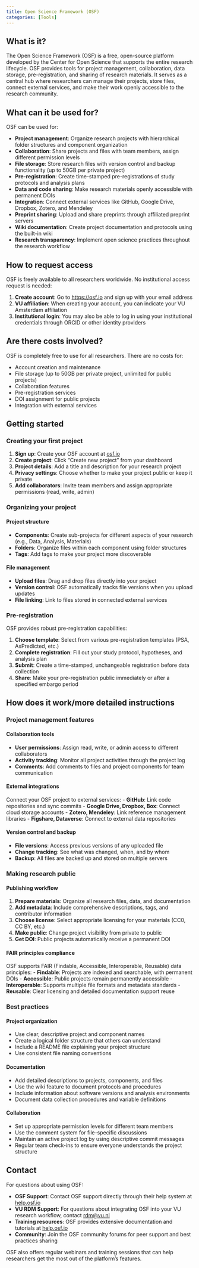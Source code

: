 ```yaml
---
title: Open Science Framework (OSF)
categories: [Tools]
---
```


## What is it?

The Open Science Framework (OSF) is a free, open-source platform developed by the Center for Open Science that supports the entire research lifecycle. OSF provides tools for project management, collaboration, data storage, pre-registration, and sharing of research materials. It serves as a central hub where researchers can manage their projects, store files, connect external services, and make their work openly accessible to the research community.

## What can it be used for?

OSF can be used for:

- **Project management**: Organize research projects with hierarchical folder structures and component organization
- **Collaboration**: Share projects and files with team members, assign different permission levels
- **File storage**: Store research files with version control and backup functionality (up to 50GB per private project)
- **Pre-registration**: Create time-stamped pre-registrations of study protocols and analysis plans
- **Data and code sharing**: Make research materials openly accessible with permanent DOIs
- **Integration**: Connect external services like GitHub, Google Drive, Dropbox, Zotero, and Mendeley
- **Preprint sharing**: Upload and share preprints through affiliated preprint servers
- **Wiki documentation**: Create project documentation and protocols using the built-in wiki
- **Research transparency**: Implement open science practices throughout the research workflow

## How to request access

OSF is freely available to all researchers worldwide. No institutional access request is needed:

1. **Create account**: Go to [https://osf.io](https://osf.io) and sign up with your email address
2. **VU affiliation**: When creating your account, you can indicate your VU Amsterdam affiliation
3. **Institutional login**: You may also be able to log in using your institutional credentials through ORCID or other identity providers

## Are there costs involved?

OSF is completely free to use for all researchers. There are no costs for:

- Account creation and maintenance
- File storage (up to 50GB per private project, unlimited for public projects)
- Collaboration features
- Pre-registration services
- DOI assignment for public projects
- Integration with external services

## Getting started

### Creating your first project

1. **Sign up**: Create your OSF account at [osf.io](https://osf.io)
2. **Create project**: Click "Create new project" from your dashboard
3. **Project details**: Add a title and description for your research project
4. **Privacy settings**: Choose whether to make your project public or keep it private
5. **Add collaborators**: Invite team members and assign appropriate permissions (read, write, admin)

### Organizing your project

#### Project structure
- **Components**: Create sub-projects for different aspects of your research (e.g., Data, Analysis, Materials)
- **Folders**: Organize files within each component using folder structures
- **Tags**: Add tags to make your project more discoverable

#### File management
- **Upload files**: Drag and drop files directly into your project
- **Version control**: OSF automatically tracks file versions when you upload updates
- **File linking**: Link to files stored in connected external services

### Pre-registration

OSF provides robust pre-registration capabilities:

1. **Choose template**: Select from various pre-registration templates (PSA, AsPredicted, etc.)
2. **Complete registration**: Fill out your study protocol, hypotheses, and analysis plan
3. **Submit**: Create a time-stamped, unchangeable registration before data collection
4. **Share**: Make your pre-registration public immediately or after a specified embargo period

## How does it work/more detailed instructions

### Project management features

#### Collaboration tools
- **User permissions**: Assign read, write, or admin access to different collaborators
- **Activity tracking**: Monitor all project activities through the project log
- **Comments**: Add comments to files and project components for team communication

#### External integrations
Connect your OSF project to external services:
- **GitHub**: Link code repositories and sync commits
- **Google Drive, Dropbox, Box**: Connect cloud storage accounts
- **Zotero, Mendeley**: Link reference management libraries
- **Figshare, Dataverse**: Connect to external data repositories

#### Version control and backup
- **File versions**: Access previous versions of any uploaded file
- **Change tracking**: See what was changed, when, and by whom
- **Backup**: All files are backed up and stored on multiple servers

### Making research public

#### Publishing workflow
1. **Prepare materials**: Organize all research files, data, and documentation
2. **Add metadata**: Include comprehensive descriptions, tags, and contributor information
3. **Choose license**: Select appropriate licensing for your materials (CC0, CC BY, etc.)
4. **Make public**: Change project visibility from private to public
5. **Get DOI**: Public projects automatically receive a permanent DOI

#### FAIR principles compliance
OSF supports FAIR (Findable, Accessible, Interoperable, Reusable) data principles:
- **Findable**: Projects are indexed and searchable, with permanent DOIs
- **Accessible**: Public projects remain permanently accessible
- **Interoperable**: Supports multiple file formats and metadata standards
- **Reusable**: Clear licensing and detailed documentation support reuse

### Best practices

#### Project organization
- Use clear, descriptive project and component names
- Create a logical folder structure that others can understand
- Include a README file explaining your project structure
- Use consistent file naming conventions

#### Documentation
- Add detailed descriptions to projects, components, and files
- Use the wiki feature to document protocols and procedures
- Include information about software versions and analysis environments
- Document data collection procedures and variable definitions

#### Collaboration
- Set up appropriate permission levels for different team members
- Use the comment system for file-specific discussions
- Maintain an active project log by using descriptive commit messages
- Regular team check-ins to ensure everyone understands the project structure

## Contact

For questions about using OSF:

- **OSF Support**: Contact OSF support directly through their help system at [help.osf.io](https://help.osf.io)
- **VU RDM Support**: For questions about integrating OSF into your VU research workflow, contact [rdm@vu.nl](mailto:rdm@vu.nl)
- **Training resources**: OSF provides extensive documentation and tutorials at [help.osf.io](https://help.osf.io)
- **Community**: Join the OSF community forums for peer support and best practices sharing

OSF also offers regular webinars and training sessions that can help researchers get the most out of the platform's features.